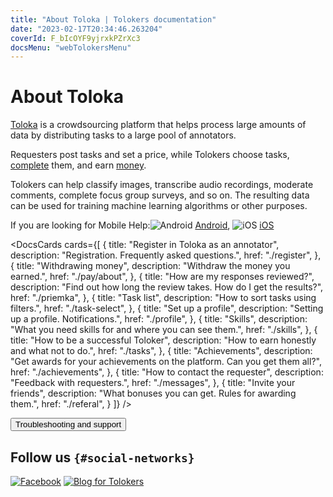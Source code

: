 ```yaml
---
title: "About Toloka | Tolokers documentation"
date: "2023-02-17T20:34:46.263204"
coverId: F_bIcOYF9yjrxkPZrXc3
docsMenu: "webTolokersMenu"
---
```


# About Toloka

[Toloka](http://toloka.yandex.com/) is a crowdsourcing platform that helps process large amounts of data by distributing tasks to a large pool of annotators.

Requesters post tasks and set a price, while Tolokers choose tasks, [complete](./tasks) them, and earn [money](./priemka#pay).

Tolokers can help classify images, transcribe audio recordings, moderate comments, complete focus group surveys, and so on. The resulting data can be used for training machine learning algorithms or other purposes.

If you are looking for Mobile Help:<img src="https://yastatic.net/s3/doc-binary/freeze/ru/toloka-common/74b7231516e694ca7e0845a2acc01437096837d8.png" alt="Android" /> [Android](../android/), <img src="https://yastatic.net/s3/doc-binary/freeze/ru/toloka-common/954d1a32b3f72b26c733dfd826934e932860f599.png" alt="iOS" /> [iOS](../ios/)

<DocsCards cards={[
{
  title: "Register in Toloka as an annotator",
  description: "Registration. Frequently asked questions.",
  href: "./register",
},
{
  title: "Withdrawing money",
  description: "Withdraw the money you earned.",
  href: "./pay/about",
},
{
  title: "How are my responses reviewed?",
  description: "Find out how long the review takes. How do I get the results?",
  href: "./priemka",
},
{
  title: "Task list",
  description: "How to sort tasks using filters.",
  href: "./task-select",
},
{
  title: "Set up a profile",
  description: "Setting up a profile. Notifications.",
  href: "./profile",
},
{
  title: "Skills",
  description: "What you need skills for and where you can see them.",
  href: "./skills",
},
{
  title: "How to be a successful Toloker",
  description: "How to earn honestly and what not to do.",
  href: "./tasks",
},
{
  title: "Achievements",
  description: "Get awards for your achievements on the platform. Can you get them all?",
  href: "./achievements",
},
{
  title: "How to contact the requester",
  description: "Feedback with requesters.",
  href: "./messages",
},
{
  title: "Invite your friends",
  description: "What bonuses you can get. Rules for awarding them.",
  href: "./referal",
}
]} />

<Button themeColor="light" view="default" size="l" type="link" url="./troubleshooting/troubleshooting#not_working_properly">Troubleshooting and support</Button>

## Follow us `{#social-networks}`

[![Facebook](https://tlkfrontprod.azureedge.net/portal-production/static/uploaded/images/1677847621789/1677847621789_original_svg.svg)](https://www.facebook.com/tolokaworldwide) [![Blog for Tolokers](https://tlkfrontprod.azureedge.net/portal-production/static/uploaded/images/1682078482831/1682078482831_original_svg.svg)](https://join.toloka.ai/blog/)
